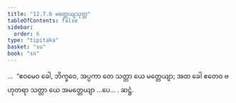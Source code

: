 ```yaml
---
title: "12.7.6 မတ္တေယျသုတ္တ"
tableOfContents: false
sidebar:
  order: 6
type: "tipitaka"
basket: "su"
book: "sn"
---
```



<DynamicBreadcrumb />

<Division number="1136" book="sn" e="ch" v="18" p="449">

<Paragraph number="2446" book="sn">
…  “ဧဝမေဝ ခေါ, ဘိက္ခဝေ, အပ္ပကာ တေ သတ္တာ ယေ မတ္တေယျာ; အထ ခေါ ဧတေဝ ဗဟုတရာ သတ္တာ ယေ အမတ္တေယျာ …ပေ… .

</Paragraph>
</Division>

<Paragraph number="2447" type="center" book="sn">
ဆဋ္ဌံ.
</Paragraph>